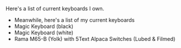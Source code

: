 

Here's a list of current keyboards I own.
* Meanwhile, here's a list of my current keyboards
* Magic Keyboard (black)
* Magic Keyboard (white)
* Rama M65-B (Yolk) with 5Text Alpaca Switches (Lubed & Filmed)
